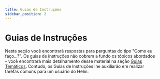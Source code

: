 ```yaml
---
title: Guias de Instruções
sidebar_position: 2
---
```


# Guias de Instruções

Nesta seção você encontrará respostas para perguntas do tipo "Como eu faço...?".
Os guias de instruções não cobrem a fundo os tópicos abordados - você encontrará
mais detalhamento desse material na seção [Guias Temáticos](/topics/index.mdx). Contudo,
os Guias de Instruções lhe auxiliarão em realizar tarefas comuns para um usuário
do Helm.


<DocCardList />